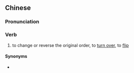 {{also|翻动}}
==Chinese==
{{zh-forms|s=翻动}}

===Pronunciation===
{{zh-pron
|m=fāndòng
|cat=v
}}

===Verb===
{{zh-verb}}

# to change or reverse the original order, to [[turn over]], to [[flip]]

====Synonyms====
* {{qualifier|Sichuanese}} {{zh-l|𢲵|tr=cao4}}
